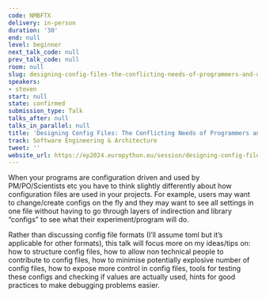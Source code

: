 ```yaml
---
code: NMBFTX
delivery: in-person
duration: '30'
end: null
level: beginner
next_talk_code: null
prev_talk_code: null
room: null
slug: designing-config-files-the-conflicting-needs-of-programmers-and-users
speakers:
- steven
start: null
state: confirmed
submission_type: Talk
talks_after: null
talks_in_parallel: null
title: 'Designing Config Files: The Conflicting Needs of Programmers and Users'
track: Software Engineering & Architecture
tweet: ''
website_url: https://ep2024.europython.eu/session/designing-config-files-the-conflicting-needs-of-programmers-and-users
---
```


When your programs are configuration driven and used by PM/PO/Scientists etc you have to think slightly differently about how configuration files are used in your projects. For example, users may want to change/create configs on the fly and they may want to see all settings in one file without having to go through layers of indirection and library “configs” to see what their experiment/program will do.

Rather than discussing config file formats (I’ll assume toml but it’s applicable for other formats), this talk will focus more on my ideas/tips on: how to structure config files, how to allow non technical people to contribute to config files, how to minimise potentially explosive number of config files, how to expose more control in config files, tools for testing these configs and checking if values are actually used, hints for good practices to make debugging problems easier.
